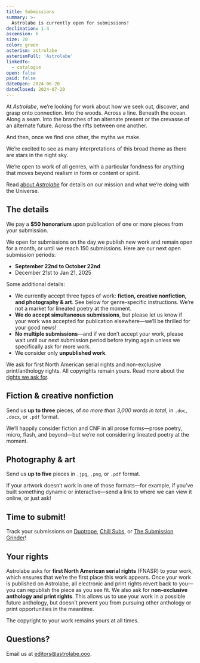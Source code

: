 ```yaml
---
title: Submissions
summary: >-
  Astrolabe is currently open for submissions!
declination: 1.4
ascension: 6
size: 20
color: green
asterism: astrolabe
asterismFull: 'Astrolabe'
linkedTo:
  - catalogue
open: false
paid: false
dateOpen: 2024-06-20
dateClosed: 2024-07-20
---
```


<Submissions open={frontmatter.open} dateClosed={frontmatter.dateClosed} />

At _Astrolabe_, we&rsquo;re looking for work about how we seek out, discover,
and grasp onto connection. Into the woods. Across a line. Beneath the ocean.
Along a seam. Into the branches of an alternate present or the crevasse of an
alternate future. Across the rifts between one another.

And then, once we find one other, the myths we make.

We&rsquo;re excited to see as many interpretations of this broad theme as there
are stars in the night sky.

We&rsquo;re open to work of all genres, with a particular fondness for anything
that moves beyond realism in form or content or spirit.

Read [about *Astrolabe*](/about) for details on our mission and what we&rsquo;re
doing with the Universe.

## The details

We pay a **$50 honorarium** upon publication of one or more pieces from your
submission.

We open for submissions on the day we publish new work and remain open for a
month, or until we reach 150 submissions. Here are our next open submission
periods:

- **September 22nd to October 22nd**
- December 21st to Jan 21, 2025

Some additional details:

- We currently accept three types of work: **fiction, creative nonfiction, and
photography &amp; art**. See below for genre-specific instructions. We&rsquo;re
not a market for lineated poetry at the moment.
- **We do accept simultaneous submissions**, but please let us know if your work
was accepted for publication elsewhere—we&rsquo;ll be thrilled for your good
news!
- **No multiple submissions**—and if we don&rsquo;t accept your work, please
wait until our next submission period before trying again unless we specifically
ask for more work.
- We consider only **unpublished work**.

We ask for first North American serial rights and non-exclusive print/anthology
rights. All copyrights remain yours. Read more about the [rights we ask
for](#your-rights).

## Fiction & creative nonfiction

Send us **up to three** pieces, of _no more than 3,000 words in total_, in
`.doc`, `.docx`, or `.pdf` format.

We&rsquo;ll happily consider fiction and CNF in all prose forms&mdash;prose
poetry, micro, flash, and beyond&mdash;but we&rsquo;re not considering lineated
poetry at the moment.

## Photography &amp; art

Send us **up to five** pieces in `.jpg`, `.png`, or `.pdf` format. 

If your artwork doesn&rsquo;t work in one of those formats—for example, if
you&rsquo;ve built something dynamic or interactive—send a link to where we can
view it online, or just ask!

## Time to submit!

<Guidelines open={frontmatter.open} paid={frontmatter.paid} dateOpen={frontmatter.dateOpen} dateClosed={frontmatter.dateClosed} />

Track your submissions on
[Duotrope](https://duotrope.com/listing/35081/astrolabe), [Chill
Subs](https://www.chillsubs.com/magazine/astrolabe), or [The Submission
Grinder](https://thegrinder.diabolicalplots.com/Market/Index?id=15162)!

## Your rights

Astrolabe asks for **first North American serial rights** (FNASR) to your work,
which ensures that we&rsquo;re the first place this work appears. Once your work
is published on Astrolabe, all electronic and print rights revert back to
you—you can republish the piece as you see fit. We also ask for **non-exclusive
anthology and print rights**. This allows us to use your work in a possible
future anthology, but doesn&rsquo;t prevent you from pursuing other anthology or
print opportunities in the meantime.

The copyright to your work remains yours at all times.

## Questions?

Email us at [editors@astrolabe.ooo](mailto:editors@astrolabe.ooo).

